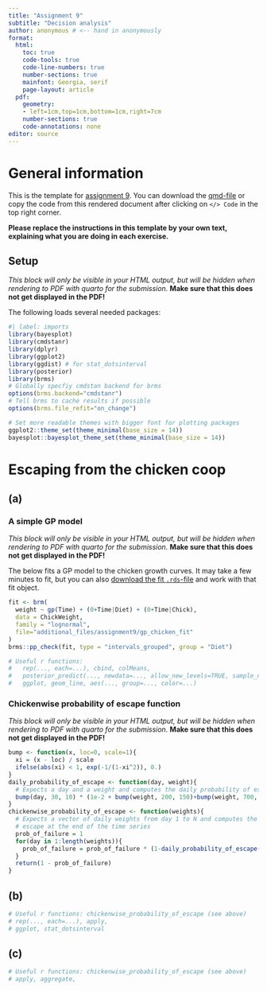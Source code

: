 ```yaml
---
title: "Assignment 9"
subtitle: "Decision analysis"
author: anonymous # <-- hand in anonymously
format:
  html:
    toc: true
    code-tools: true
    code-line-numbers: true
    number-sections: true
    mainfont: Georgia, serif
    page-layout: article
  pdf:  
    geometry:
    - left=1cm,top=1cm,bottom=1cm,right=7cm
    number-sections: true
    code-annotations: none
editor: source
---
```



# General information

This is the template for [assignment 9](assignment9.html). You can download the [qmd-file](./template9.qmd) or copy the code from this rendered document after clicking on `</> Code` in the top right corner.

**Please replace the instructions in this template by your own text, explaining what you are doing in each exercise.** 



:::: {.content-hidden when-format="pdf"}
::: {.callout-warning collapse=false}
 
## Setup


*This block will only be visible in your HTML output, but will be hidden when rendering to PDF with quarto for the submission.*
**Make sure that this does not get displayed in the PDF!**
    



The following loads several needed packages:

```r
#| label: imports
library(bayesplot)
library(cmdstanr)
library(dplyr)
library(ggplot2)
library(ggdist) # for stat_dotsinterval
library(posterior)
library(brms)
# Globally specfiy cmdstan backend for brms
options(brms.backend="cmdstanr")
# Tell brms to cache results if possible
options(brms.file_refit="on_change")

# Set more readable themes with bigger font for plotting packages
ggplot2::theme_set(theme_minimal(base_size = 14))
bayesplot::bayesplot_theme_set(theme_minimal(base_size = 14))
```

:::
::::


# Escaping from the chicken coop

## (a)


:::: {.content-hidden when-format="pdf"}
::: {.callout-warning collapse=false}
 
### A simple GP model


*This block will only be visible in your HTML output, but will be hidden when rendering to PDF with quarto for the submission.*
**Make sure that this does not get displayed in the PDF!**
    



The below fits a GP model to the chicken growth curves. It may take a few minutes to fit, but you 
can also [download the fit `.rds`-file](./additional_files/assignment9/gp_chicken_fit.rds) and work with that fit object. 

```r

fit <- brm(
  weight ~ gp(Time) + (0+Time|Diet) + (0+Time|Chick),
  data = ChickWeight,
  family = "lognormal",
  file="additional_files/assignment9/gp_chicken_fit"
)
brms::pp_check(fit, type = "intervals_grouped", group = "Diet")
```

:::
::::



```r
# Useful r functions: 
#   rep(..., each=...), cbind, colMeans, 
#   posterior_predict(..., newdata=..., allow_new_levels=TRUE, sample_new_levels="gaussian")
#   ggplot, geom_line, aes(..., group=..., color=...)
```



:::: {.content-hidden when-format="pdf"}
::: {.callout-warning collapse=false}

###  Chickenwise probability of escape function


*This block will only be visible in your HTML output, but will be hidden when rendering to PDF with quarto for the submission.*
**Make sure that this does not get displayed in the PDF!**
    



```r
bump <- function(x, loc=0, scale=1){
  xi = (x - loc) / scale
  ifelse(abs(xi) < 1, exp(-1/(1-xi^2)), 0.)
}
daily_probability_of_escape <- function(day, weight){
  # Expects a day and a weight and computes the daily probability of escape 
  bump(day, 30, 10) * (1e-2 + bump(weight, 200, 150)+bump(weight, 700, 150))
}
chickenwise_probability_of_escape <- function(weights){
  # Expects a vector of daily weights from day 1 to N and computes the probability of 
  # escape at the end of the time series
  prob_of_failure = 1
  for(day in 1:length(weights)){
    prob_of_failure = prob_of_failure * (1-daily_probability_of_escape(day, weights[day]))
  }
  return(1 - prob_of_failure)
}
```

:::
::::



## (b)


```r
# Useful r functions: chickenwise_probability_of_escape (see above)
# rep(..., each=...), apply, 
# ggplot, stat_dotsinterval
```



## (c)


```r
# Useful r functions: chickenwise_probability_of_escape (see above)
# apply, aggregate, 
```


